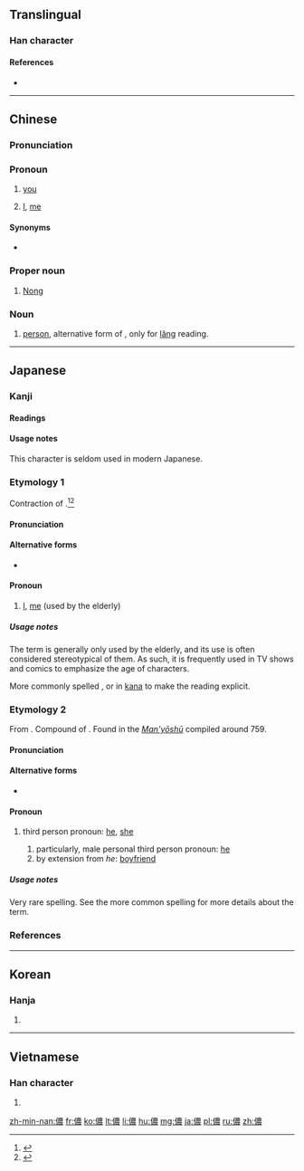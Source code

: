 {{also|侬}}
==Translingual==

===Han character===
{{Han char|rn=9|rad=人|as=13|sn=15|four=25232|canj=OTWV|ids=⿰亻農}}

====References====
* {{Han ref|kx=0118.250|dkj=01176|dj=0251.090|hdz=10225.040|uh=5102|ud=20738|bh=BBFA|bd=48122}}

----

==Chinese==
{{zh-forms|s=侬}}

===Pronunciation===
{{zh-pron
|m=nóng
|c=nung4
|mn=lâng
|w=1non
|cat=pron,pn,n
}}

===Pronoun===
{{zh-pronoun}}

# {{context|Wu|lang=zh|sort=1non}} [[you]] {{gloss|2nd person singular pronoun}}
#: {{zh-usex|哪能 儂 現在 上海言話 講 了 介 好？|How come '''you''' speak so well Shanghainese?|SH}}
# {{context|poetic|lang=zh|sort=nong2}} [[I]], [[me]] {{gloss|1st person singular pronoun}}

====Synonyms====
* {{zh-l|你}}

===Proper noun===
{{zh-proper noun}}

# {{surname|lang=zh}} [[Nong]]

===Noun===
{{zh-noun}}

# {{context|Min Nan|lang=zh|sort=lâng}} [[person]], alternative form of {{zh-l|人}}, only for [[lâng]] reading.

----

==Japanese==
{{ja-kanjitab|わし|yomi=kun}}

===Kanji===
{{ja-kanji|grade=|rs=人13}}

====Readings====
{{ja-readings
|goon=[[の]] (no), [[のう]] (nō)
|kanon=[[どう]] (dō)
|kanyoon=[[のん]] (non)
|kun=[[わし]] (washi), [[かれ]] (kare)
}}

====Usage notes====
This character is seldom used in modern Japanese.

===Etymology 1===
{{ja-kanjitab|yomi=k|わし}}
Contraction of {{m|ja|私|tr=watashi||I, me}}.<ref name="KDJ">{{R:Kokugo Dai Jiten}}</ref><ref name="DJR">{{R:Daijirin}}</ref>

====Pronunciation====
{{ja-pron|yomi=k|わし|acc=0|acc_ref=DJR}}

====Alternative forms====
* {{ja-l|私}} {{qualifier|more common}}

====Pronoun====
{{ja-pos|わし|pronoun}}

# [[I]], [[me]] (used by the elderly)

=====Usage notes=====
The term is generally only used by the elderly, and its use is often considered stereotypical of them. As such, it is frequently used in TV shows and comics to emphasize the age of characters.

More commonly spelled {{m|ja|私}}, or in [[kana#English|kana]] to make the reading explicit.

===Etymology 2===
{{ja-kanjitab|yomi=k|かれ}}
From {{etyl|ojp|ja|sort=かれ}}.  Compound of {{suffix|lang=ja|sort=かれ|彼|tr1=ka|t1=that, yon|れ|tr2=re|pos2=nominalizing suffix for demonstratives}}.  Found in the [[w:Man'yōshū|''Man'yōshū'']] compiled around 759.

====Pronunciation====
{{ja-pron|yomi=k|かれ|acc=1|acc_ref=DJR}}

====Alternative forms====
* {{ja-l|彼}} {{qualifier|more common}}

====Pronoun====
{{ja-pos|pronoun|かれ}}

# {{context|lang=ja|sort=かれ|rare}} third person pronoun: [[he]], [[she]]
## particularly, male personal third person pronoun: [[he]]
## by extension from ''he'': [[boyfriend]]

=====Usage notes=====
Very rare spelling.  See the more common spelling {{m|ja|彼}} for more details about the term.

===References===
<references/>

----

==Korean==

===Hanja===
{{ko-hanja|hangeul=농|rv=nong|mr=nong}}

# {{defn|lang=ko|sort=人13}}

----

==Vietnamese==

===Han character===
{{vi-hantu|[[nông]], [[nùng]], [[noọng]]|rs=人13}}

# {{defn|lang=vi|sort=人13}}

[[zh-min-nan:儂]]
[[fr:儂]]
[[ko:儂]]
[[lt:儂]]
[[li:儂]]
[[hu:儂]]
[[mg:儂]]
[[ja:儂]]
[[pl:儂]]
[[ru:儂]]
[[zh:儂]]